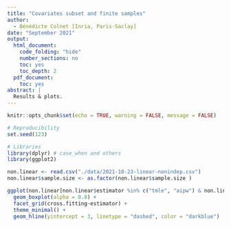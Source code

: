 ```yaml
---
title: "Covariates subset and finite samples"
author:
  - Bénédicte Colnet [Inria, Paris-Saclay]
date: "September 2021"
output:
  html_document:
    code_folding: "hide"
    number_sections: no
    toc: yes
    toc_depth: 2
  pdf_document:
    toc: yes
abstract: | 
  Results & plots. 
---
```


```r
knitr::opts_chunk$set(echo = TRUE, warning = FALSE, message = FALSE)

# Reproducibility
set.seed(123)

# Libraries
library(dplyr) # case_when and others
library(ggplot2)

```


```r
non.linear <- read.csv("./data/2021-10-23-linear-nonindep.csv")
non.linear$sample.size <- as.factor(non.linear$sample.size )
```


```r
ggplot(non.linear[non.linear$estimator %in% c("tmle", "aipw") & non.linear$sample.size != 100,], aes(x = sample.size, y = estimate, fill = subset)) +
  geom_boxplot(alpha = 0.8) +
  facet_grid(cross.fitting~estimator) +
  theme_minimal() +
  geom_hline(yintercept = 3, linetype = "dashed", color = "darkblue")
```

